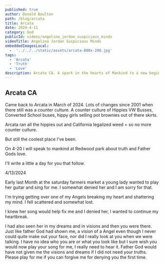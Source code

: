 ```yaml
---
published: true
author: Donald Boulton
path: /blog/arcata
title: Arcata
date: 2024-4-11
category: God
publicId: videos/angelina_jordan_suspicious_minds
videoTitle: Angelina Jordan Suspicious Minds
embeddedImagesLocal:
  -  '../../../static/assets/arcata-800x-200.jpg' 
tags: 
  - 'Arcata' 
  - 'Truth' 
  - 'Love'
description: Arcata CA. A spark in the hearts of Mankind to a new beginning.
---
```



<GatsbyImage alt="about" imgclass="block object-cover object-center w-full h-full rounded-lg" image={getImage(props.localImages[0])} />

## Arcata CA

Came back to Arcata in March of 2024. Lots of changes since 2001 when there still was a counter culture. A counter culture of Hippies VW Busses, Converted School buses, hippy girls selling pot brownies out of there skirts.

Arcata ran all the hippies out and California legalized weed = so no more counter culture.

But still the coolest place I've been.

On 4-20 I will speak to mankind at Redwood park about truth and Father Gods love.

I'll write a little a day for you that follow.

4/13/2024

Early last Month at the saturday farmers market a young lady wanted to play her guitar and sing for me. I somewhat denied her and I am sorry for that.

I'm trying getting over one of my Angels breaking my heart and shattering my mind. I fell scattered and somewhat lost.

I knew her song would help fix me and I denied her, I wanted to continue my heartbreak. 

I had also seen her in my dreams and in visions and then you were there. Just like father God had shown me, a vision of a Angel even though I never could quite make out your face, nor did I really look at you when we were talking. I have no idea who you are or what you look like but I sure wish you would now play your song for me, I really need to hear it. Father God would have not given me the visions and dreams if I did not need your truths. Please play for me if you can forgive me for denying you the first time.